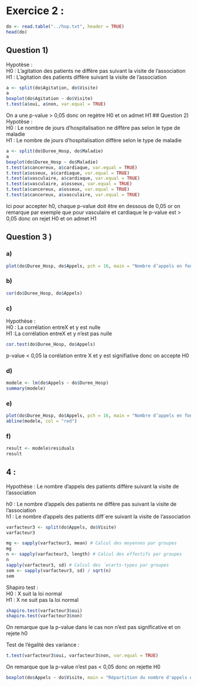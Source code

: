 # Exercice 2 :
```r
do <- read.table("../hop.txt", header = TRUE)
head(do)
```
## Question 1)
Hypotèse : <br>
H0 : L’agitation des patients ne diffère pas suivant la visite de l’association <br>
H1 :  L’agitation des patients  diffère  suivant la visite de l’association
```r
a <- split(do$Agitation, do$Visite)
a
boxplot(do$Agitation ~ do$Visite)
t.test(a$oui, a$non, var.equal = TRUE)
```
On a une p-value > 0,05 donc on regètre H0 et on admet H1
## Question 2)
Hypotèse : <br>
H0 : Le nombre de jours d’hospitalisation  ne diffère pas selon le type de maladie <br>
H1 :  Le nombre de jours d’hospitalisation diffère selon le type de maladie

```r
a <- split(do$Duree_Hosp, do$Maladie)
a
boxplot(do$Duree_Hosp ~ do$Maladie)
t.test(a$cancereux, a$cardiaque, var.equal = TRUE)
t.test(a$osseux, a$cardiaque, var.equal = TRUE)
t.test(a$vasculaire, a$cardiaque, var.equal = TRUE)
t.test(a$vasculaire, a$osseux, var.equal = TRUE)
t.test(a$cancereux, a$osseux, var.equal = TRUE)
t.test(a$cancereux, a$vasculaire, var.equal = TRUE)
```


Ici pour accepter h0, chaque p-value doit être en dessous de 0,05 or on remarque par exemple que pour vasculaire et cardiaque le p-value est > 0,05 donc on rejet H0 et on admet H1

## Question 3 )
### a)
```r
plot(do$Duree_Hosp, do$Appels, pch = 16, main = "Nombre d’appels en fonction de la dur´ee d’hospitalisation")
```
### b)
```r
cor(do$Duree_Hosp, do$Appels)
```
### c)
Hypothèse : <br>
H0 : La corrélation entreX et y est nulle<br>
H1 :La corrélation entreX et y n'est pas nulle

```r
cor.test(do$Duree_Hosp, do$Appels)
```
p-value < 0,05 la corélation entre X et y est signifiative donc on accepte H0

### d)
```r
modele <- lm(do$Appels ~ do$Duree_Hosp)
summary(modele)
```
### e)
```r
plot(do$Duree_Hosp, do$Appels, pch = 16, main = "Nombre d’appels en fonction de la dur´ee d’hospitalisation")
abline(modele, col = "red")

```
### f)
```r
result <- modele$residuals
result
```


## 4 :
Hypothèse : Le nombre d'appels des patients diffère suivant la visite de l’association <br/>

h0 : Le nombre d'appels des patients ne diffère pas suivant la visite de l’association <br/>
h1 : Le nombre d'appels des patients diff`ere suivant la visite de l’association <br/>

```r
varfacteur3 <- split(do$Appels, do$Visite)
varfacteur3
```
```r
mg <- sapply(varfacteur3, mean) # Calcul des moyennes par groupes
mg
n <- sapply(varfacteur3, length) # Calcul des effectifs par groupes
n
sapply(varfacteur3, sd) # Calcul des ´ecarts-types par groupes
sem <- sapply(varfacteur3, sd) / sqrt(n)
sem
```

Shapiro test : <br>
H0 : X suit la loi normal <br>
H1 : X ne suit pas la loi normal
```r
shapiro.test(varfacteur3$oui)
shapiro.test(varfacteur3$non)
```

On remarque que la p-value dans le cas non n'est pas significative et on rejete h0 <br>

Test de l'égalité des variance :
```r
t.test(varfacteur3$oui, varfacteur3$non, var.equal = TRUE)
```

On remarque que la p-value n'est pas < 0,05 donc on rejette H0


```r
boxplot(do$Appels ~ do$Visite, main = "Répartition du nombre d'appels en fonction de la visite ou non", col = "lightcyan", ylab = "Appels (nb)", xlab = "Visite")
```